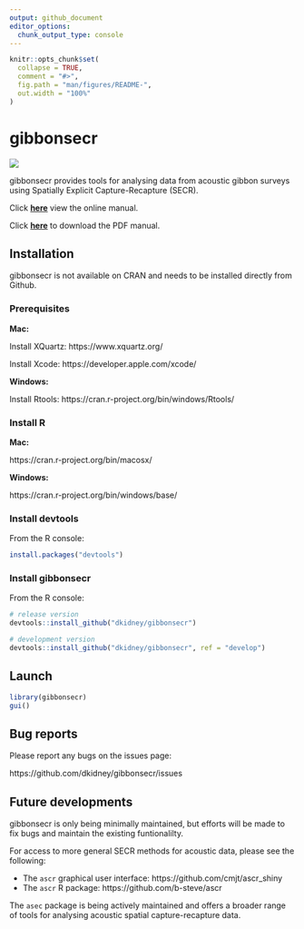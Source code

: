 ```yaml
---
output: github_document
editor_options: 
  chunk_output_type: console
---
```


<!-- README.md is generated from README.Rmd. Please edit that file -->

```r
knitr::opts_chunk$set(
  collapse = TRUE,
  comment = "#>",
  fig.path = "man/figures/README-",
  out.width = "100%"
)
```
# gibbonsecr

![](https://travis-ci.org/dkidney/gibbonsecr.svg?branch=master)

gibbonsecr provides tools for analysing data from acoustic gibbon surveys using Spatially Explicit Capture-Recapture (SECR).

Click [**here**](http://dkidney.github.io/gibbonsecr/index.html) view the online manual.

Click [**here**](http://dkidney.github.io/gibbonsecr/docs/index.pdf) to download the PDF manual.

## Installation

gibbonsecr is not available on CRAN and needs to be installed directly from Github.

### Prerequisites

**Mac:**

Install XQuartz: https://www.xquartz.org/

Install Xcode: https://developer.apple.com/xcode/

**Windows:**

Install Rtools: https://cran.r-project.org/bin/windows/Rtools/

### Install R

**Mac:**

https://cran.r-project.org/bin/macosx/

**Windows:**

https://cran.r-project.org/bin/windows/base/

### Install devtools

From the R console:

```r
install.packages("devtools")
```

### Install gibbonsecr

From the R console:

```r
# release version
devtools::install_github("dkidney/gibbonsecr")

# development version
devtools::install_github("dkidney/gibbonsecr", ref = "develop")
```

## Launch

```r
library(gibbonsecr)
gui()
```

## Bug reports

Please report any bugs on the issues page:

https://github.com/dkidney/gibbonsecr/issues

## Future developments

gibbonsecr is only being minimally maintained, but efforts will be made to fix bugs and maintain the existing funtionalilty. 

For access to more general SECR methods for acoustic data, please see the following:

* The `ascr` graphical user interface: https://github.com/cmjt/ascr_shiny
* The `ascr` R package: https://github.com/b-steve/ascr

The `asec` package is being actively maintained and offers a broader range of tools for analysing acoustic spatial capture-recapture data.
